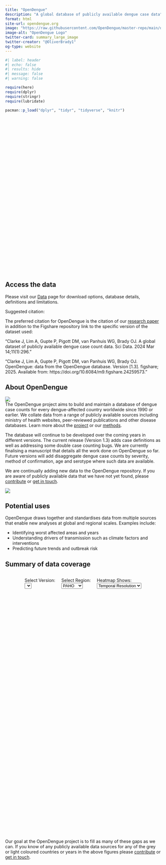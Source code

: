 ```yaml
---
title: "OpenDengue"
description: "A global database of publicly available dengue case data"
format: html
site-url: opendengue.org
image: "https://raw.githubusercontent.com/OpenDengue/master-repo/main/docs/logo/thumbnail.png"
image-alt: "OpenDengue Logo"
twitter-card: summary_large_image
twitter-creator: "@OliverBrady1"
og-type: website
---
```

```r
#| label: header
#| echo: false
#| results: hide
#| message: false
#| warning: false

require(here)
require(dplyr)
require(stringr)
require(lubridate)

pacman::p_load("dplyr", "tidyr", "tidyverse", "knitr")
```

<div id="globalCoverageMap" style="width: 100%; height: 500px; margin-top: 10px; margin-bottom: 30px; background-color: transparent;"></div>
<script>
const nameToIsoMap = {
    "Afghanistan": "AFG", "Albania": "ALB", "Algeria": "DZA", "American Samoa": "ASM",
    "Angola": "AGO", "Anguilla": "AIA", "Antigua and Barbuda": "ATG", "Argentina": "ARG",
    "Aruba": "ABW", "Australia": "AUS", "Austria": "AUT", "Bahamas": "BHS",
    "Bangladesh": "BGD", "Barbados": "BRB", "Belgium": "BEL", "Belize": "BLZ",
    "Benin": "BEN", "Bermuda": "BMU", "Bhutan": "BTN", "Bolivia": "BOL",
    "Bonaire, Saint Eustatius and Saba": "BES", "Brazil": "BRA", "Brunei Darussalam": "BRN",
    "Burkina Faso": "BFA", "Cabo Verde": "CPV", "Cambodia": "KHM", "Cameroon": "CMR",
    "Canada": "CAN", "Cayman Islands": "CYM", "Central African Republic": "CAF",
    "Chad": "TCD", "Chile": "CHL", "China": "CHN", "Colombia": "COL",
    "Cook Islands": "COK", "Costa Rica": "CRI", "Cote D'ivoire": "CIV",
    "Cuba": "CUB", "Curacao": "CUW", "Democratic Republic of Congo": "COD",
    "Denmark": "DNK", "Dominica": "DMA", "Dominican Republic": "DOM", "Ecuador": "ECU",
    "Egypt": "EGY", "El Salvador": "SLV", "Eritrea": "ERI", "Ethiopia": "ETH",
    "Fiji": "FJI", "France": "FRA", "French Guiana": "GUF", "French Polynesia": "PYF",
    "Germany": "DEU", "Ghana": "GHA", "Greece": "GRC", "Grenada": "GRD",
    "Guadeloupe": "GLP", "Guam": "GUM", "Guatemala": "GTM", "Guinea": "GIN",
    "Guyana": "GUY", "Haiti": "HTI", "Honduras": "HND", "Hong Kong": "HKG",
    "India": "IND", "Indonesia": "IDN", "Iran": "IRN",
    "Iraq": "IRQ", "Ireland": "IRL", "Israel": "ISR", "Italy": "ITA", "Jamaica": "JAM",
    "Japan": "JPN", "Jordan": "JOR", "Kazakhstan": "KAZ", "Kenya": "KEN", "Kiribati": "KIR",
    "Kuwait": "KWT", "Lao People's Democratic Republic": "LAO", "Lebanon": "LBN",
    "Liberia": "LBR", "Libya": "LBY", "Macau": "MAC", "Madagascar": "MDG", "Malawi": "MWI",
    "Malaysia": "MYS", "Maldives": "MDV", "Mali": "MLI", "Marshall Islands": "MHL",
    "Martinique": "MTQ", "Mauritania": "MRT", "Mauritius": "MUS", "Mayotte": "MYT",
    "Mexico": "MEX", "Micronesia (Federated States of)": "FSM", "Mongolia": "MNG", "Montserrat": "MSR",
    "Morocco": "MAR", "Mozambique": "MOZ", "Myanmar": "MMR", "Namibia": "NAM", "Nauru": "NRU",
    "Nepal": "NPL", "Netherlands": "NLD", "New Caledonia": "NCL", "New Zealand": "NZL",
    "Nicaragua": "NIC", "Niger": "NER", "Nigeria": "NGA", "Niue": "NIU",
    "North Korea": "PRK", "Northern Mariana Islands": "MNP", "Norway": "NOR", "Oman": "OMN", "Pakistan": "PAK",
    "Palau": "PLW", "Panama": "PAN", "Papua New Guinea": "PNG", "Paraguay": "PRY",
    "Peru": "PER", "Philippines": "PHL", "Pitcairn": "PCN", "Poland": "POL",
    "Portugal": "PRT", "Puerto Rico": "PRI", "Qatar": "QAT", "Republic of Congo": "COG",
    "Reunion": "REU", "Romania": "ROU", "Russia": "RUS", "Rwanda": "RWA", "Saint Barthelemy": "BLM",
    "Saint Kitts and Nevis": "KNA", "Saint Lucia": "LCA", "Saint Martin": "MAF",
    "Saint Vincent and the Grenadines": "VCT", "Samoa": "WSM",
    "Sao Tome and Principe": "STP", "Saudi Arabia": "SAU", "Senegal": "SEN",
    "Serbia": "SRB", "Seychelles": "SYC", "Sierra Leone": "SLE", "Singapore": "SGP",
    "Sint Maarten": "SXM", "Slovakia": "SVK", "Solomon Islands": "SLB", "Somalia": "SOM",
    "South Africa": "ZAF", "South Korea": "KOR", "South Sudan": "SSD", "Spain": "ESP", "Sri Lanka": "LKA",
    "Sudan": "SDN", "Suriname": "SUR", "Sweden": "SWE", "Switzerland": "CHE", "Syria": "SYR",
    "Taiwan": "TWN", "Thailand": "THA", "Timor-Leste": "TLS", "Togo": "TGO", "Tokelau": "TKL",
    "Tonga": "TON", "Trinidad and Tobago": "TTO", "Tunisia": "TUN", "Turkey": "TUR",
    "Turks and Caicos Islands": "TCA", "Tuvalu": "TUV", "Uganda": "UGA", "Ukraine": "UKR",
    "United Arab Emirates": "ARE", "United Kingdom": "GBR",
    "United Republic of Tanzania": "TZA", "United States of America": "USA",
    "Uruguay": "URY", "Uzbekistan": "UZB", "Vanuatu": "VUT",
    "Venezuela": "VEN", "Viet Nam": "VNM", "Virgin Islands (UK)": "VGB", "Virgin Islands (US)": "VIR",
    "Wallis and Futuna": "WLF", "Yemen": "YEM", "Zambia": "ZMB", "Zimbabwe": "ZWE"
  };

  // --- Lists of At-Risk Countries (Illustrative - YOU NEED TO CURATE THESE) ---
  // Provide ISO3 codes for countries you identify as "at risk but not in OpenDengue"
  const dengueRiskAfricanCountries_ISO3 = [
    "BDI", "COD", "COM", "COG", "DJI", "EGY", "GNQ", "SWZ", "GAB", "GMB", "GNB", "LBR",
    "MDG", "MWI", "MOZ", "NAM", "NGA", "RWA", "SLE", "SOM", "SSD", "UGA",
    "ZMB", "ZWE"
    // Add/remove based on your criteria and the master list
  ];
  const dengueRiskAsianCountries_ISO3 = [
    "BHR", "CYP",  "IRN", "IRQ",  "KWT", "LBN",
    "QAT", "SYR",
    // Add/remove based on your criteria
  ];
  const atRiskCountries_ISO3 = [...new Set([...dengueRiskAfricanCountries_ISO3, ...dengueRiskAsianCountries_ISO3])];


  function displayMapMessage(text, type = 'info') { /* ... same as before ... */ }
  function hideMapMessage() { /* ... same as before ... */ }

  function createGlobalPresenceMap(csvData, masterCountryListData) {
    const mapDiv = document.getElementById('globalCoverageMap');
    if (!mapDiv) { console.error("Global Map: globalCoverageMap div not found!"); return; }
    Plotly.purge(mapDiv);
    hideMapMessage();

    if (!masterCountryListData || masterCountryListData.length === 0) {
        displayMapMessage("Global Map: Master country list not available.", "error"); return;
    }
    csvData = Array.isArray(csvData) ? csvData : []; // Ensure csvData is an array

    const targetVersion = "V1_3";
    const versionData = csvData.filter(row => row && String(row.version) === targetVersion);
    console.log(`Global Map: Found ${versionData.length} rows in CSV for version ${targetVersion}.`);

    const csvDataByIso3 = {};
    versionData.forEach(row => {
        if (row.adm_0_name) {
            const isoCode = nameToIsoMap[row.adm_0_name];
            if (isoCode) {
                if (!csvDataByIso3[isoCode]) {
                    csvDataByIso3[isoCode] = { has_any_meaningful_data: false, name_from_csv: row.adm_0_name };
                }
                const current_T_res = row.T_res_nm ? String(row.T_res_nm).trim() : "";
                const current_S_res = row.S_res_nm ? String(row.S_res_nm).trim() : "";
                const noDataStrings = ["NA", ""];
                const hasTemporalDataThisRow = !noDataStrings.includes(current_T_res);
                const hasSpatialDataThisRow = !noDataStrings.includes(current_S_res);
                if (hasTemporalDataThisRow || hasSpatialDataThisRow) {
                    csvDataByIso3[isoCode].has_any_meaningful_data = true;
                }
            } else {
                console.warn(`Global Map: CSV country name "${row.adm_0_name}" not found in nameToIsoMap for V1_3.`);
            }
        }
    });

    const mapLocationsISO3 = [];
    const mapZValues = [];
    const mapHoverText = [];

    masterCountryListData.forEach(masterCountry => {
        const isoCode = masterCountry["alpha-3"];
        const displayName = masterCountry.name;
        if (!isoCode) return;

        mapLocationsISO3.push(isoCode);
        let zValue = 0; // Default: Beige #F1E4E1 (in master list, but no meaningful data or not in V1_3 CSV)
        let hoverStatus = "Not in V1_3 CSV / NA or Blank";

        if (csvDataByIso3[isoCode]) { // Country is in V1_3 CSV
            if (csvDataByIso3[isoCode].has_any_meaningful_data) {
                zValue = 2; // Dark Green
                hoverStatus = "Available in V1_3";
            } else {
                zValue = 0; // Beige #F1E4E1 (In V1_3 CSV but all NA/Blank)
                hoverStatus = "NA";
            }
        } else { // Country from master list is NOT in V1_3 CSV
            if (atRiskCountries_ISO3.includes(isoCode)) {
                zValue = 1; // New Color #D1DAD0 (Potential risk, not in V1_3 CSV with data)
                hoverStatus = "Potential Risk (not available in OpenDengue)";
            } else {
                zValue = 0; // Beige #F1E4E1 (Not in V1_3 CSV and not marked as special risk)
                hoverStatus = "NA";
            }
        }
        mapZValues.push(zValue);
        mapHoverText.push(`<b>${displayName}</b><br>${hoverStatus}`);
    });

    console.log("Global Map - Unique Z Values being sent to Plotly:", [...new Set(mapZValues)]);

    const mapDataTrace = [{
        type: 'choropleth', locations: mapLocationsISO3, z: mapZValues,
        locationmode: 'ISO-3', text: mapHoverText, hoverinfo: 'text',
        colorscale: [ // Normalized: 0 for z=0, 0.5 for z=1, 1 for z=2
            [0.0, '#F1E4E1'],       // Corresponds to z = 0
            [0.5, '#D1DAD0'],       // Corresponds to z = 1
            [1.0, '#517749']        // Corresponds to z = 2
        ],
        showscale: false, // Show the scale to see all 3 categories
        colorbar: {
            title: 'Data Status (V1_3)',
            tickvals: [0, 1, 2], // Actual z values
            ticktext: ['No/NA Data in CSV or Not in CSV', 'Potential Risk (No Data in CSV)', 'Data Present in CSV']
        },
        zmin: 0, // Explicitly set zmin and zmax for the colorscale mapping
        zmax: 2
    }];

    const mapLayout = { /* ... same as before, ensure title is appropriate ... */
        title: ``,
        geo: {
            scope: 'world', projection: { type: 'robinson' },
            showland: true, landcolor: '#F8F9FA',
            bgcolor: 'rgba(255, 255, 255, 0)',
            showcountries: true, countrywidth: 0.5, countrycolor: 'rgb(100, 100, 100)'
        },
        height: 500, // Adjusted from your last snippet's 500 to give more space
        margin: {"r":0,"t":50,"l":0,"b":0},
        paper_bgcolor: '#F8F9FA'
    };

    Plotly.newPlot('globalCoverageMap', mapDataTrace, mapLayout, {responsive: true});
  }

  function initializeGlobalMap() {
    // ... (Promise.all to fetch heatmap.csv and countryListUrl as before) ...
    const countryListUrl = 'https://raw.githubusercontent.com/lukes/ISO-3166-Countries-with-Regional-Codes/master/all/all.json';
    Promise.all([ /* ... fetch heatmap.csv ... */ /* ... fetch countryListUrl ... */ ])
    // ... (rest of initializeGlobalMap from previous correct version)
    // Make sure createGlobalPresenceMap(csvData, masterCountryListData) is called in .then()
  }
  // --- Ensure the full initializeGlobalMap and DOMContentLoaded from last good version is here ---
  // This is a placeholder for the full fetch logic from the previous answer
  function initializeGlobalMap() {
    displayMapMessage("Global Map: Loading data...", "info");
    const countryListUrl = 'https://raw.githubusercontent.com/lukes/ISO-3166-Countries-with-Regional-Codes/master/all/all.json';

    Promise.all([
        fetch("heatmap.csv").then(res => {
            if (!res.ok) throw new Error(`HTTP error! status: ${res.status} fetching heatmap.csv`);
            return res.text();
        }).then(csvText => {
            return new Promise((resolve, reject) => {
                Papa.parse(csvText, {
                    header: true, dynamicTyping: true, skipEmptyLines: true,
                    complete: results => {
                        if (results.errors.length) reject(new Error("CSV Parsing Error")); else resolve(results.data);
                    },
                    error: err => reject(err)
                });
            });
        }),
        fetch(countryListUrl).then(res => {
            if (!res.ok) throw new Error(`HTTP error! status: ${res.status} fetching country list`);
            return res.json();
        })
    ])
    .then(([csvData, masterCountryListData]) => {
        hideMapMessage();
        console.log("Global Map: Both CSV and Master Country List fetched.");
        const allDataFromCSV = Array.isArray(csvData) ? csvData : [];
        const masterList = Array.isArray(masterCountryListData) ? masterCountryListData : [];

        if (masterList.length === 0) {
            displayMapMessage("Global Map: Failed to load master country list.", "error"); return;
        }
        createGlobalPresenceMap(allDataFromCSV, masterList);
    })
    .catch(error => {
        console.error("Global Map: Error fetching or processing data:", error);
        displayMapMessage(`Global Map: Error loading data - ${error.message}. Check console.`, "error");
        // Attempt to draw map with master list even if CSV fails, showing all as z=0 or z=1 (risk)
        const countryListUrlFallback = 'https://raw.githubusercontent.com/lukes/ISO-3166-Countries-with-Regional-Codes/master/all/all.json';
        fetch(countryListUrlFallback).then(r => r.json())
            .then(masterList => {
                if (masterList && masterList.length > 0) createGlobalPresenceMap([], masterList);
            }).catch(e => console.error("Failed to load master list for fallback map.", e));
    });
  }

  document.addEventListener('DOMContentLoaded', () => {
    if (document.getElementById('globalCoverageMap')) {
        initializeGlobalMap();
    }
  });
</script>



## Access the data

Please visit our [Data](https://opendengue.github.io/master-repo/data.html) page for download options, database details, definitions and limitations.

Suggested citation:

The preferred citation for OpenDengue is the citation of our [research paper](https://doi.org/10.1038/s41597-024-03120-7) in addition to the Figshare repository link to the specific version of the dataset used:

"Clarke J, Lim A, Gupte P, Pigott DM, van Panhuis WG, Brady OJ. A global dataset of publicly available dengue case count data. Sci Data. 2024 Mar 14;11(1):296."

"Clarke J, Lim A, Gupte P, Pigott DM, van Panhuis WG, Brady OJ. OpenDengue: data from the OpenDengue database. Version [1.3]. figshare; 2025. Available from:  https://doi.org/10.6084/m9.figshare.24259573."


## About OpenDengue

![](assets/figure/OpenDengue_logo.jpg)
<br>
The OpenDengue project aims to build and maintain a database of dengue case counts for every dengue-affected country worldwide since 1990 or earlier. We collate data from a range of publicly available sources including ministry of health websites, peer-reviewed publications and other disease databases. Learn more about the [project](https://opendengue.org/project.html) or our [methods](https://opendengue.org/overview.html).

The database will continue to be developed over the coming years in different versions. The current release (Version 1.3) adds case definitions as well as addressing some double case counting bugs. We are currently finalising a manuscript that details all the work done on OpenDengue so far. Future versions will add disaggregate dengue case counts by severity, method of confirmation, age and serotype where such data are available.

We are continually adding new data to the OpenDengue repository. If you are aware of publicly available data that we have not yet found, please [contribute](https://opendengue.org/contribute.html) or [get in touch](mailto:contribute@opendengue.org).

![](assets/figure/Sum_icons.png)


## Potential uses
OpenDengue draws together and standardises data from multiple sources that enable new analyses at global and regional scales. Examples include:

- Identifying worst affected areas and years
- Understanding drivers of transmission such as climate factors and interventions
- Predicting future trends and outbreak risk

## Summary of data coverage
::: {style="display: flex; gap: 20px; flex-wrap: wrap; align-items: flex-end; justify-content: center;"}
<div>
  <label for="versionFilterSelect" class="text-sm font-medium text-slate-700 mb-1">Select Version:</label><br>
  <select id="versionFilterSelect" class="p-2 border border-slate-300 rounded-md shadow-sm focus:ring-2 focus:ring-blue-500 focus:border-blue-500"></select>
</div>

<div>
  <label for="regionFilterSelect" class="text-sm font-medium text-slate-700 mb-1">Select Region:</label><br>
  <select id="regionFilterSelect" class="p-2 border border-slate-300 rounded-md shadow-sm focus:ring-2 focus:ring-blue-500 focus:border-blue-500">
    <option value="PAHO">PAHO</option>
    <option value="SEARO">SEARO</option>
    <option value="WPRO">WPRO</option>
    <option value="EMRO">EMRO</option>
    <option value="AFRO">AFRO</option>
    <option value="EURO">EURO</option>
  </select>
</div>

<div>
  <label for="resolutionTypeSelect" class="text-sm font-medium text-slate-700 mb-1">Heatmap Shows:</label><br>
  <select id="resolutionTypeSelect" class="p-2 border border-slate-300 rounded-md shadow-sm focus:ring-2 focus:ring-blue-500 focus:border-blue-500">
    <option value="Temporal">Temporal Resolution</option>
    <option value="Spatial">Spatial Resolution</option>
  </select>
</div>
:::

<div id="heatmap" style="width: 100%; height: 780px;"></div> <script src="https://cdn.plot.ly/plotly-latest.min.js"></script>
<script src="https://cdnjs.cloudflare.com/ajax/libs/PapaParse/5.3.2/papaparse.min.js"></script>

<script>
  let fullCsvData = [];
  let allVersionsCache = [];

  const YEAR_MIN_FILTER = 1990;
  const YEAR_MAX_FILTER = 2024;

  const TEMPORAL_LEVELS = { "NA": 0, "Yearly": 1, "Monthly": 2, "Weekly": 3 };
  const TEMPORAL_TEXT = { 0: "NA", 1: "Yearly", 2: "Monthly", 3: "Weekly" };
  const TEMPORAL_COLORSCALE = [
      [0.0, '#E5E7EB'], [0.25, '#E5E7EB'],   // NA (value 0)
      [0.25, '#BAE6FD'], [0.5, '#BAE6FD'],  // Yearly (value 1)
      [0.5, '#A7F3D0'], [0.75, '#A7F3D0'],  // Monthly (value 2)
      [0.75, '#34D399'], [1.0, '#34D399']    // Weekly (value 3)
  ];

  const SPATIAL_LEVELS = { "NA": 0, "Admin0": 1, "Admin1": 2, "Admin2": 3 };
  const SPATIAL_TEXT = { 0: "NA", 1: "Admin0", 2: "Admin1", 3: "Admin2" };
  const SPATIAL_COLORSCALE = [
      [0.0,  '#E5E7EB'], [0.25, '#E5E7EB'],  // NA (value 0)
      [0.25, '#FCE7F3'], [0.50, '#FCE7F3'], // Admin0 (value 1)
      [0.50, '#F9A8D4'], [0.75, '#F9A8D4'], // Admin1 (value 2)
      [0.75, '#EC4899'], [1.0,  '#EC4899']   // Admin2 (value 3)
  ];

  console.log("Script loaded. Constants defined.");

  function populateVersionDropdown(data) {
    // ... (same as your last version) ...
    const versionDropdown = document.getElementById('versionFilterSelect');
    versionDropdown.innerHTML = '';
    if (!data || data.length === 0) {
        versionDropdown.disabled = true; allVersionsCache = [];
        console.warn("No data available to populate version dropdown."); return;
    }
    const versions = data.map(d => d && String(d.version)).filter(Boolean);
    allVersionsCache = [...new Set(versions)].sort((a, b) => {
        const [aMajor, aMinor] = String(a).replace('V','').split('_').map(Number);
        const [bMajor, bMinor] = String(b).replace('V','').split('_').map(Number);
        if (aMajor !== bMajor) return aMajor - bMajor;
        return aMinor - bMinor;
    });
    allVersionsCache.forEach(v => versionDropdown.add(new Option(v, v)));
    if (allVersionsCache.length > 0) {
        versionDropdown.value = allVersionsCache[allVersionsCache.length - 1];
        versionDropdown.disabled = false;
        console.log("Version dropdown populated. Selected:", versionDropdown.value);
    } else {
        versionDropdown.disabled = true; console.warn("No versions found for dropdown.");
    }
  }

  function plotHeatmap(filteredData, selectedRegion, selectedVersion, selectedResolutionType) {
    const heatmapDiv = document.getElementById('heatmap');
    if (!heatmapDiv) { console.error("Heatmap div not found!"); return; }
    Plotly.purge(heatmapDiv);
    heatmapDiv.innerHTML = ''; // Clear any previous messages

    console.log(`Plotting for Region: ${selectedRegion}, Version: ${selectedVersion}, Resolution: ${selectedResolutionType}. Filtered rows: ${filteredData.length}`);

    if (!filteredData || filteredData.length === 0) {
      console.warn(`No data to plot for selected filters.`);
      heatmapDiv.innerHTML = `No data to plot for selected filters.`;
      return;
    }

    const uniqueYears = [...new Set(filteredData.map(d => d.Year))].sort((a, b) => a - b);
    const uniqueCountries = [...new Set(filteredData.map(d => d.adm_0_name))].sort();

    if (uniqueYears.length === 0 || uniqueCountries.length === 0) {
        console.warn("Not enough distinct years or countries.");
        heatmapDiv.innerHTML = "Not enough distinct data for heatmap.";
        return;
    }

    const activeLevels = selectedResolutionType === "Temporal" ? TEMPORAL_LEVELS : SPATIAL_LEVELS;
    const activeColorscale = selectedResolutionType === "Temporal" ? TEMPORAL_COLORSCALE : SPATIAL_COLORSCALE;
    const activeResNmColumn = selectedResolutionType === "Temporal" ? "T_res_nm" : "S_res_nm";
    const colorbarTitle = selectedResolutionType === "Temporal" ? "" : "";
    const activeTextMap = selectedResolutionType === "Temporal" ? TEMPORAL_TEXT : SPATIAL_TEXT;

    const zMatrix = uniqueCountries.map(country =>
      uniqueYears.map(year => {
        const match = filteredData.find(d => d.adm_0_name === country && d.Year === year);
        if (match && match[activeResNmColumn] !== null && match[activeResNmColumn] !== undefined) {
            const level = activeLevels[match[activeResNmColumn]];
            return level !== undefined ? level : activeLevels["NA"];
        }
        return activeLevels["NA"];
      })
    );

    const sortedTickValsColorbar = Object.values(activeLevels).sort((a,b) => a-b);
    const sortedTickTextHeatmap = sortedTickValsColorbar.map(val => activeTextMap[val]);

    const heatmapPlotData = [{
      x: uniqueYears,
      y: uniqueCountries,
      z: zMatrix,
      type: 'heatmap',
      colorscale: activeColorscale,
      zmin: 0,
      zmax: Object.keys(activeLevels).length - 1,
      colorbar: {
        title: colorbarTitle,
        tickvals: sortedTickValsColorbar,
        ticktext: sortedTickTextHeatmap,
        len: 0.3, y: 0.5, yanchor: 'middle', thickness: 15,
        tickfont: { family: 'Open Sans', size: 10, color: '#334155'}
      },
      xgap: 1, ygap: 1,
      text: uniqueCountries.map(country =>
          uniqueYears.map(year => {
              const match = filteredData.find(d => d.adm_0_name === country && d.Year === year);
              if (match) {
                  return `<b>Country:</b> ${match.adm_0_name}<br><b>Year:</b> ${match.Year}<br><b>T.Res:</b> ${match.T_res_nm || "NA"}<br><b>S.Res:</b> ${match.S_res_nm || "NA"}`;
              }
              return `<b>Country:</b> ${country}<br><b>Year:</b> ${year}<br><b>Data:</b> NA`;
          })
      ),
      hovertemplate: '%{text}<extra></extra>'
    }];

    // --- X-axis Tick Configuration ---
    let xAxisTickValues = [];
    if (uniqueYears.length > 0) {
        let lastShownTick = -Infinity; // Ensure the first tick can be shown
        uniqueYears.forEach((year, index) => {
            // Rule: Show a tick if it's the first year,
            // or if it's been at least 2 years since the last shown tick,
            // or if it's 1990 or 2024 (and present in uniqueYears),
            // or if it's the last year.
            let showThisTick = false;
            if (index === 0) { // Always show first year in data
                showThisTick = true;
            } else if (year >= lastShownTick + 2) {
                showThisTick = true;
            }
            if (year === YEAR_MIN_FILTER || year === YEAR_MAX_FILTER) { // Ensure 1990/2024 are shown if they exist
                showThisTick = true;
            }
            if (index === uniqueYears.length - 1) { // Always show last year in data
                showThisTick = true;
            }

            if (showThisTick) {
                xAxisTickValues.push(year);
                lastShownTick = year;
            }
        });
        // Ensure no duplicates and sorted (though Set logic is more robust for uniqueness)
        xAxisTickValues = [...new Set(xAxisTickValues)].sort((a,b) => a-b);
    }
    console.log("plotHeatmap - xAxisTickValues:", xAxisTickValues);
    // --- End X-axis Tick Configuration ---

    const resolutionTitlePart = selectedResolutionType === "Temporal" ? "Temporal Resolution" : "Spatial Resolution";
    const layout = {
      title: { text: `Best ${resolutionTitlePart} Available - ${selectedRegion} (${selectedVersion})`, x: 0.5, xanchor: 'center', font: { family: 'Open Sans', size: 18, color: '#1e293b'}},
      autosize: true, height: 780,
      xaxis: {
        title: {text: ''},
        type: 'category',
        tickmode: 'array',
        tickvals: xAxisTickValues.length > 0 ? xAxisTickValues : undefined,
        ticktext: xAxisTickValues.length > 0 ? xAxisTickValues.map(String) : undefined,
        tickangle: xAxisTickValues.length > 15 ? 45 : 0, // Adjust angle if many ticks
        tickfont: { family: 'Open Sans', size: 11, color: '#475569'},
        gridcolor: '#e2e8f0',
        automargin: true
      },
      yaxis: { title: {text: ''}, automargin: true, tickfont: { family: 'Open Sans', size: uniqueCountries.length > 30 ? 9 : 11, color: '#475569'}, gridcolor: '#e2e8f0', type: 'category'},
      margin: { l: (uniqueCountries.length > 10 ? 150 : 100), b: 80, t: 60, r: 50 },
      plot_bgcolor: '#F8F9FA', paper_bgcolor: '#F8F9FA', showlegend: false,
      font: { family: 'Open Sans', size: 12, color: '#334155' }
    };

    Plotly.newPlot('heatmap', heatmapPlotData, layout, {responsive: true});
  }

  function loadAndProcessData() {
    // ... (this function remains exactly the same as your last version)
    console.log("loadAndProcessData called.");
    const regionSelect = document.getElementById('regionFilterSelect');
    const versionDropdown = document.getElementById('versionFilterSelect');
    const resolutionTypeSelect = document.getElementById('resolutionTypeSelect');

    if (!regionSelect || !versionDropdown || !resolutionTypeSelect) {
        console.error("loadAndProcessData: One or more select elements not found!");
        return;
    }

    const selectedRegion = regionSelect.value;
    const selectedVersion = versionDropdown.disabled ? null : versionDropdown.value;
    const selectedResolutionType = resolutionTypeSelect.value;

    console.log(`loadAndProcessData - Filters: Region='${selectedRegion}', Version='${selectedVersion}', Resolution='${selectedResolutionType}'`);

    if (!selectedVersion && !versionDropdown.disabled) {
        console.warn("loadAndProcessData: No version selected.");
        Plotly.purge(document.getElementById('heatmap'));
        document.getElementById('heatmap').innerHTML = "Please select a version.";
        return;
    }
    if (!fullCsvData || fullCsvData.length === 0) {
        console.warn("loadAndProcessData: fullCsvData is empty or not loaded.");
        document.getElementById('heatmap').innerHTML = "Data not loaded. Please wait or refresh.";
        return;
    }

    const activeData = fullCsvData.filter(row =>
        row &&
        row.region === selectedRegion &&
        (selectedVersion ? String(row.version) === String(selectedVersion) : true) &&
        row.Year >= YEAR_MIN_FILTER &&
        row.Year <= YEAR_MAX_FILTER &&
        row.adm_0_name !== null && row.adm_0_name !== undefined &&
        row.Year !== null && row.Year !== undefined
    );
    console.log("loadAndProcessData - Active data after primary filters (count):", activeData.length);
    if(activeData.length < 20 && activeData.length > 0) console.log("loadAndProcessData - Active data (sample):", JSON.parse(JSON.stringify(activeData.slice(0,5))));

    plotHeatmap(activeData, selectedRegion, selectedVersion || "N/A", selectedResolutionType);
  }

  // Initial Data Load (fetch and Papa.parse)
  // ... (this function remains exactly the same as your last version)
  console.log("Attempting to fetch heatmap.csv...");
  fetch("heatmap.csv")
    .then(response => {
      if (!response.ok) {
        console.error(`HTTP error! status: ${response.status} while fetching heatmap.csv`);
        throw new Error(`HTTP error! status: ${response.status}`);
      }
      return response.text();
    })
    .then(csvText => {
      Papa.parse(csvText, {
        header: true, dynamicTyping: true, skipEmptyLines: true,
        complete: function (results) {
          console.log("Raw Papaparse results:", results);
          if (results.errors.length > 0) {
            console.error("Parsing errors:", results.errors);
            document.getElementById('heatmap').innerHTML = "Error parsing CSV data. Check console.";
            return;
          }
          fullCsvData = Array.isArray(results.data) ? results.data : [];
          console.log("Full CSV data stored. Total rows:", fullCsvData.length);
          if (fullCsvData.length > 0) {
            populateVersionDropdown(fullCsvData);
            loadAndProcessData(); // Initial plot
          } else {
            console.error("CSV data is empty or could not be loaded correctly.");
            document.getElementById('heatmap').innerHTML = "CSV data is empty or could not be loaded.";
            const versionDropdown = document.getElementById('versionFilterSelect');
            if(versionDropdown) versionDropdown.disabled = true;
          }
        }
      });
    })
    .catch(error => {
      console.error("Error fetching or processing heatmap.csv:", error);
      const heatmapDiv = document.getElementById('heatmap');
      if(heatmapDiv) heatmapDiv.innerHTML = `Error loading data: ${error.message}. Check console.`;
    });

  // DOMContentLoaded listener
  // ... (this function remains exactly as your last version, ensuring event listeners are attached to all 3 dropdowns)
  document.addEventListener('DOMContentLoaded', () => {
    console.log("DOMContentLoaded event fired.");
    const regionFilterSelect = document.getElementById('regionFilterSelect');
    const versionFilterSelect = document.getElementById('versionFilterSelect');
    const resolutionTypeSelect = document.getElementById('resolutionTypeSelect');

    const heatmapDiv = document.getElementById('heatmap');
    if(heatmapDiv && (!fullCsvData || !fullCsvData.length)) heatmapDiv.innerHTML = "Loading data, please wait...";

    if (regionFilterSelect) {
        regionFilterSelect.addEventListener('change', loadAndProcessData);
    } else { console.error("Region filter select dropdown not found."); }

    if (versionFilterSelect) {
        versionFilterSelect.addEventListener('change', loadAndProcessData);
    } else { console.error("Version filter select dropdown not found."); }

    if (resolutionTypeSelect) {
        resolutionTypeSelect.addEventListener('change', loadAndProcessData);
    } else { console.error("Resolution type select dropdown not found."); }
    console.log("Event listeners attached.");
  });
</script>


Our goal at the OpenDengue project is to fill as many of these gaps as we can. If you know of any publicly available data sources for any of the grey or light coloured countries or years in the above figures please [contribute](https://opendengue.github.io/master-repo/contribute.html) or [get in touch](mailto:contribute@opendengue.org).



